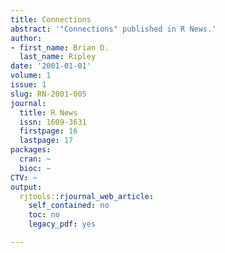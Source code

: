 ```yaml
---
title: Connections
abstract: '"Connections" published in R News.'
author:
- first_name: Brian D.
  last_name: Ripley
date: '2001-01-01'
volume: 1
issue: 1
slug: RN-2001-005
journal:
  title: R News
  issn: 1609-3631
  firstpage: 16
  lastpage: 17
packages:
  cran: ~
  bioc: ~
CTV: ~
output:
  rjtools::rjournal_web_article:
    self_contained: no
    toc: no
    legacy_pdf: yes

---
```

